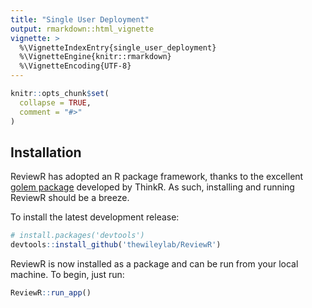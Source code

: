 ```yaml
---
title: "Single User Deployment"
output: rmarkdown::html_vignette
vignette: >
  %\VignetteIndexEntry{single_user_deployment}
  %\VignetteEngine{knitr::rmarkdown}
  %\VignetteEncoding{UTF-8}
---
```


```r
knitr::opts_chunk$set(
  collapse = TRUE,
  comment = "#>"
)
```

## Installation

ReviewR has adopted an R package framework, thanks to the excellent [golem package](https://thinkr-open.github.io/golem/) developed by ThinkR. As such, installing and running ReviewR should be a breeze. 

To install the latest development release:
```r
# install.packages('devtools')
devtools::install_github('thewileylab/ReviewR')
```

ReviewR is now installed as a package and can be run from your local machine. To begin, just run:

```r
ReviewR::run_app()
```

